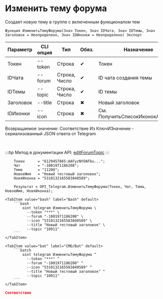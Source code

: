 ﻿---
sidebar_position: 3
description: Изменить тему форума и другие функции для работы с Telegram в Открытом пакете интеграций - бесплатной open-source библиотеке интеграций для 1С:Предприятие 8, OneScript и CLI
keywords: [1C, 1С, 1С:Предприятие, 1С:Предприятие 8.3, API, Интеграция, Сервисы, Обмен, OneScript, CLI, Telegram]
---


# Изменить тему форума
 Создает новую тему в группе с включенным функционалом тем



`Функция ИзменитьТемуФорума(Знач Токен, Знач IDЧата, Знач IDТемы, Знач Заголовок = Неопределено, Знач IDИконки = Неопределено) Экспорт`

  | Параметр | CLI опция | Тип | Обяз. | Назначение |
  |-|-|-|-|-|
  | Токен | --token | Строка | &#x2714; | Токен |
  | IDЧата | --forum | Строка, Число | &#x2714; | ID чата создания темы |
  | IDТемы | --topic | Строка, Число | &#x2714; | ID темы |
  | Заголовок | --title | Строка | &#x2716; | Новый заголовок |
  | IDИконки | --icon | Строка | &#x2716; | См. ПолучитьСписокИконокАватаров |

  
  Возвращаемое значение:   Соответствие Из КлючИЗначение - сериализованный JSON ответа от Telegram

<br/>

:::tip
Метод в документации API: [editForumTopic](https://core.telegram.org/bots/api#editforumtopic)
:::
<br/>



```bsl title="Пример использования для 1С:Предприятие/OneScript"
    Токен      = "6129457865:AAFyzNYOAFbu...";
    Чат        = "-1001971186208";
    Тема       = "11208";
    НовоеИмя   = "Новый тестовый заголовок";
    НовяИконка = "5310132165583840589";

    Результат = OPI_Telegram.ИзменитьТемуФорума(Токен, Чат, Тема, НовоеИмя, НовяИконка);
```
    

 <Tabs>
  
    <TabItem value="bash" label="Bash" default>
        ```bash
            oint telegram ИзменитьТемуФорума \
              --token "***" \
              --forum "-1001971186208" \
              --icon "5310132165583840589" \
              --title "Новый тестовый заголовок" \
              --topic "10911"
        ```
    </TabItem>
  
    <TabItem value="bat" label="CMD/Bat" default>
        ```batch
            oint telegram ИзменитьТемуФорума ^
              --token "***" ^
              --forum "-1001971186208" ^
              --icon "5310132165583840589" ^
              --title "Новый тестовый заголовок" ^
              --topic "10911"
        ```
    </TabItem>
</Tabs>


```json title="Результат"
Соответствие
```
